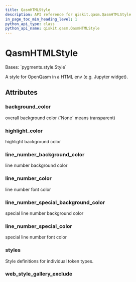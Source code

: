 ```yaml
---
title: QasmHTMLStyle
description: API reference for qiskit.qasm.QasmHTMLStyle
in_page_toc_min_heading_level: 1
python_api_type: class
python_api_name: qiskit.qasm.QasmHTMLStyle
---
```


# QasmHTMLStyle

<Class id="qiskit.qasm.QasmHTMLStyle" isDedicatedPage={true} github="https://github.com/qiskit/qiskit/tree/stable/0.22/qiskit/qasm/pygments/lexer.py" signature="QasmHTMLStyle">
  Bases: `pygments.style.Style`

  A style for OpenQasm in a HTML env (e.g. Jupyter widget).

  ## Attributes

  ### background\_color

  <Attribute id="qiskit.qasm.QasmHTMLStyle.background_color" name="background_color" attributeValue="'#ffffff'">
    overall background color (`None` means transparent)
  </Attribute>

  ### highlight\_color

  <Attribute id="qiskit.qasm.QasmHTMLStyle.highlight_color" name="highlight_color" attributeValue="'#ffffcc'">
    highlight background color
  </Attribute>

  ### line\_number\_background\_color

  <Attribute id="qiskit.qasm.QasmHTMLStyle.line_number_background_color" name="line_number_background_color" attributeValue="'transparent'">
    line number background color
  </Attribute>

  ### line\_number\_color

  <Attribute id="qiskit.qasm.QasmHTMLStyle.line_number_color" name="line_number_color" attributeValue="'inherit'">
    line number font color
  </Attribute>

  ### line\_number\_special\_background\_color

  <Attribute id="qiskit.qasm.QasmHTMLStyle.line_number_special_background_color" name="line_number_special_background_color" attributeValue="'#ffffc0'">
    special line number background color
  </Attribute>

  ### line\_number\_special\_color

  <Attribute id="qiskit.qasm.QasmHTMLStyle.line_number_special_color" name="line_number_special_color" attributeValue="'#000000'">
    special line number font color
  </Attribute>

  ### styles

  <Attribute id="qiskit.qasm.QasmHTMLStyle.styles" name="styles" attributeValue="{Token: '', Token.Comment: '', Token.Comment.Hashbang: '', Token.Comment.Multiline: '', Token.Comment.Preproc: '', Token.Comment.PreprocFile: '', Token.Comment.Single: '', Token.Comment.Special: '', Token.Error: '', Token.Escape: '', Token.Generic: '', Token.Generic.Deleted: '', Token.Generic.Emph: '', Token.Generic.Error: '', Token.Generic.Heading: '', Token.Generic.Inserted: '', Token.Generic.Output: '', Token.Generic.Prompt: '', Token.Generic.Strong: '', Token.Generic.Subheading: '', Token.Generic.Traceback: '', Token.Keyword: '', Token.Keyword.Constant: '', Token.Keyword.Declaration: 'ansigreen', Token.Keyword.Namespace: '', Token.Keyword.Pseudo: '', Token.Keyword.Reserved: 'ansigreen', Token.Keyword.Type: 'ansimagenta', Token.Literal: '', Token.Literal.Date: '', Token.Literal.Number: 'ansicyan', Token.Literal.Number.Bin: '', Token.Literal.Number.Float: '', Token.Literal.Number.Hex: '', Token.Literal.Number.Integer: '', Token.Literal.Number.Integer.Long: '', Token.Literal.Number.Oct: '', Token.Literal.String: 'ansired', Token.Literal.String.Affix: '', Token.Literal.String.Backtick: '', Token.Literal.String.Char: '', Token.Literal.String.Delimiter: '', Token.Literal.String.Doc: '', Token.Literal.String.Double: '', Token.Literal.String.Escape: '', Token.Literal.String.Heredoc: '', Token.Literal.String.Interpol: '', Token.Literal.String.Other: '', Token.Literal.String.Regex: '', Token.Literal.String.Single: '', Token.Literal.String.Symbol: '', Token.Name: '', Token.Name.Attribute: '', Token.Name.Builtin: 'ansiblue', Token.Name.Builtin.Pseudo: '', Token.Name.Class: '', Token.Name.Constant: '', Token.Name.Decorator: '', Token.Name.Entity: '', Token.Name.Exception: '', Token.Name.Function: 'ansiyellow', Token.Name.Function.Magic: '', Token.Name.Label: '', Token.Name.Namespace: '', Token.Name.Other: '', Token.Name.Property: '', Token.Name.Tag: '', Token.Name.Variable: '', Token.Name.Variable.Class: '', Token.Name.Variable.Global: '', Token.Name.Variable.Instance: '', Token.Name.Variable.Magic: '', Token.Operator: '', Token.Operator.Word: '', Token.Other: '', Token.Punctuation: '', Token.Punctuation.Marker: '', Token.Text: '', Token.Text.Whitespace: ''}">
    Style definitions for individual token types.
  </Attribute>

  ### web\_style\_gallery\_exclude

  <Attribute id="qiskit.qasm.QasmHTMLStyle.web_style_gallery_exclude" name="web_style_gallery_exclude" attributeValue="False" />
</Class>

